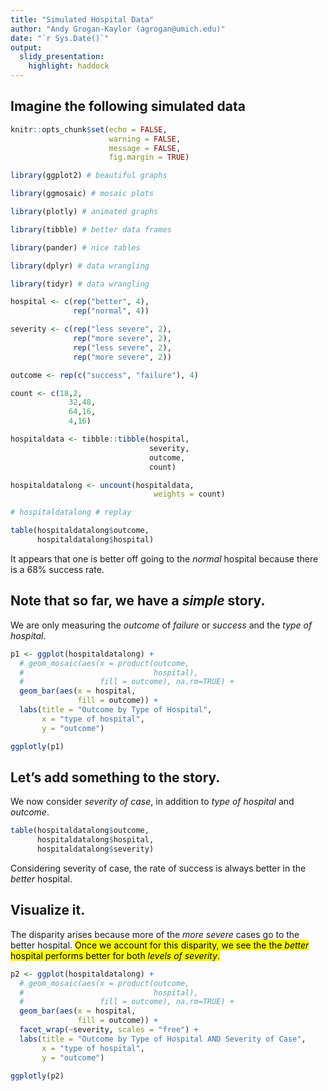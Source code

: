 ```yaml
---
title: "Simulated Hospital Data"
author: "Andy Grogan-Kaylor (agrogan@umich.edu)"
date: "`r Sys.Date()`"
output: 
  slidy_presentation: 
    highlight: haddock
---
```


## Imagine the following simulated data

```r

knitr::opts_chunk$set(echo = FALSE,
                      warning = FALSE,
                      message = FALSE,
                      fig.margin = TRUE)

```

```r

library(ggplot2) # beautiful graphs

library(ggmosaic) # mosaic plots

library(plotly) # animated graphs

library(tibble) # better data frames

library(pander) # nice tables

library(dplyr) # data wrangling

library(tidyr) # data wrangling

```

```r

hospital <- c(rep("better", 4),
              rep("normal", 4))

severity <- c(rep("less severe", 2),
              rep("more severe", 2),
              rep("less severe", 2),
              rep("more severe", 2))

outcome <- rep(c("success", "failure"), 4)

count <- c(18,2,
             32,48,
             64,16,
             4,16)

hospitaldata <- tibble::tibble(hospital, 
                               severity, 
                               outcome, 
                               count)

hospitaldatalong <- uncount(hospitaldata,
                                weights = count)

# hospitaldatalong # replay

```

```r

table(hospitaldatalong$outcome, 
      hospitaldatalong$hospital)

```

It appears that one is better off going to the *normal* hospital because there is a 68% success rate.

## Note that so far, we have a *simple* story.

We are only measuring the *outcome* of *failure* or *success* and the *type of hospital*.

```r

p1 <- ggplot(hospitaldatalong) + 
  # geom_mosaic(aes(x = product(outcome,
  #                             hospital), 
  #                 fill = outcome), na.rm=TRUE) +
  geom_bar(aes(x = hospital, 
               fill = outcome)) +
  labs(title = "Outcome by Type of Hospital",
       x = "type of hospital",
       y = "outcome")

ggplotly(p1)

```

## Let's add something to the story.

We now consider *severity of case*, in addition to *type of hospital* and *outcome*.

```r

table(hospitaldatalong$outcome, 
      hospitaldatalong$hospital, 
      hospitaldatalong$severity)

```

Considering severity of case, the rate of success is always better in the *better* hospital.

## Visualize it.

The disparity arises because more of the *more severe* cases go to the better hospital. <mark>Once we account for this disparity, we see the the *better* hospital performs better for both *levels of severity*.</mark>

```r

p2 <- ggplot(hospitaldatalong) + 
  # geom_mosaic(aes(x = product(outcome,
  #                             hospital), 
  #                 fill = outcome), na.rm=TRUE) +
  geom_bar(aes(x = hospital, 
               fill = outcome)) +
  facet_wrap(~severity, scales = "free") +
  labs(title = "Outcome by Type of Hospital AND Severity of Case",
       x = "type of hospital",
       y = "outcome")

ggplotly(p2)

```



